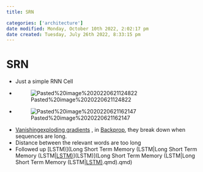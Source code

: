 ```yaml
---
title: SRN

categories: ['architecture']
date modified: Monday, October 10th 2022, 2:02:17 pm
date created: Tuesday, July 26th 2022, 8:33:15 pm
---
```


# SRN
- Just a simple RNN Cell
- ![Pasted%20image%2020220621124822](images/Pasted%20image%2020220621124822.png)
- ![Pasted%20image%2020220621162147](images/Pasted%20image%2020220621162147.png)
- [Vanishingexploding gradients](Vanishingexploding%20gradients.qmd) , in [Backprop](Backprop.qmd), they break down when sequences are long.
- Distance between the relevant words are too long
- Followed up [LSTM)](Long Short Term Memory (LSTM|Long Short Term Memory (LSTM|[LSTM)](LSTM)](LSTM)](Long Short Term Memory (LSTM|Long Short Term Memory (LSTM|[LSTM)](LSTM).qmd).qmd)



